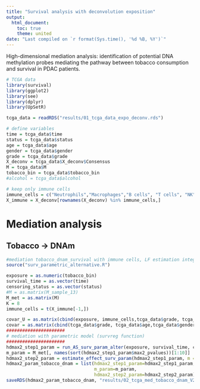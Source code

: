 ```yaml
---
title: "Survival analysis with deconvolution exposition"
output:
  html_document:
    toc: true
    theme: united
date: "Last compiled on `r format(Sys.time(), '%d %B, %Y')`"
---
```


High-dimensional mediation analysis: identification of potential DNA methylation probes mediating the pathway between tobacco consumption and survival in PDAC patients.



```r
# TCGA data
library(survival)
library(ggplot2)
library(see)
library(dplyr)
library(UpSetR)

tcga_data = readRDS("results/01_tcga_data_expo_deconv.rds")

# define variables
time = tcga_data$time
status = tcga_data$status
age = tcga_data$age
gender = tcga_data$gender
grade = tcga_data$grade
X_deconv = tcga_data$X_deconv$Consensus
M = tcga_data$M
tobacco_bin = tcga_data$tobacco_bin
#alcohol = tcga_data$alcohol

# keep only immune cells
immune_cells = c("Neutrophils","Macrophages","B cells", "T cells", "NK","DCs")
X_immune = X_deconv[rownames(X_deconv) %in% immune_cells,]
```


# Mediation analysis

## Tobacco -> DNAm

```r
#mediation tobacco_dnam_survival with immune cells, LF estimation integration K = 8
source("surv_parametric_alternative.R")

exposure = as.numeric(tobacco_bin)
survival_time = as.vector(time)
censoring_status = as.vector(status)
#M = as.matrix(M_sample_13)
M_met = as.matrix(M)
K = 8
immune_cells = t(X_immune[-1,])

covar_U = as.matrix(cbind(exposure, immune_cells,tcga_data$grade, tcga_data$age,tcga_data$gender))
covar = as.matrix(cbind(tcga_data$grade, tcga_data$age,tcga_data$gender))
######################
# mediation with parametric model (survreg function)
######################
hdmax2_step1_param = run_AS_surv_param_alter(exposure, survival_time, censoring_status, covar_U = covar_U, covar= covar, M_met, K = K)
m_param = M_met[, names(sort(hdmax2_step1_param$max2_pvalues))[1:10]]
hdmax2_step2_param = estimate_effect_surv_param(hdmax2_step1_param, m = m_param)
hdmax2_param_tobacco_dnam = list(hdmax2_step1_param=hdmax2_step1_param,
                                 m_param=m_param,
                                 hdmax2_step2_param=hdmax2_step2_param)
saveRDS(hdmax2_param_tobacco_dnam, "results/02_tcga_med_tobacco_dnam_V2_K8_corrected.rds")

```
